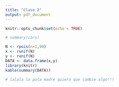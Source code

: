 ```yaml
---
title: "Clase 2"
output: pdf_document
---
```

 
```r
knitr::opts_chunk$set(echo = TRUE)

```

<!-- ## R Markdown -->
<!-- This is an R Markdown document. Markdown is a simple formatting syntax for authoring HTML, PDF, and MS Word documents. For more details on using R Markdown see <http://rmarkdown.rstudio.com>. -->

<!-- When you click the **Knit** button a document will be generated that includes both content as well as the output of any embedded R code chunks within the document. You can embed an R code chunk like this: -->

```r


# summary(cars)

N <- rpois(n=1,90)
x <- runif(N)
y <- runif(N)
DATA <- data.frame(x,y)
library(knitr)
kable(summary(DATA))

# lalala la puta madre quiero que cambie algo!!!


```

<!-- ## Including Plots -->

<!-- <!-- You can also embed plots, for example: --> 

<!-- <!-- ```{r pressure, echo=FALSE} --> 
<!-- <!-- # plot(pressure) --> 

<!-- <!-- ``` -->

<!-- Note that the `echo = FALSE` parameter was added to the code chunk to prevent printing of the R code that generated the plot. -->
